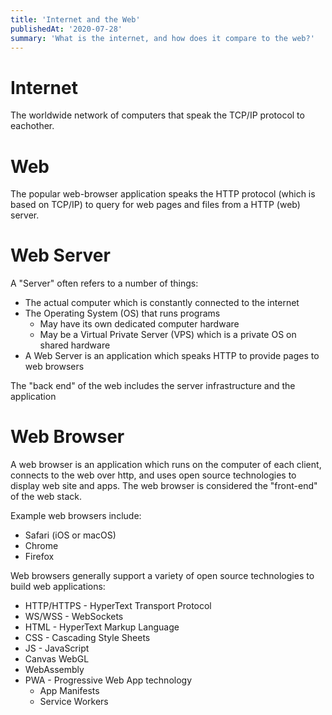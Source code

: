```yaml
---
title: 'Internet and the Web'
publishedAt: '2020-07-28'
summary: 'What is the internet, and how does it compare to the web?'
---
```


# Internet

The worldwide network of computers that speak the TCP/IP protocol to eachother.

# Web

The popular web-browser application speaks the HTTP protocol (which is based on TCP/IP) to query for web pages and files from a HTTP (web) server.

# Web Server

A "Server" often refers to a number of things:

- The actual computer which is constantly connected to the internet
- The Operating System (OS) that runs programs
  - May have its own dedicated computer hardware
  - May be a Virtual Private Server (VPS) which is a private OS on shared hardware
- A Web Server is an application which speaks HTTP to provide pages to web browsers

The "back end" of the web includes the server infrastructure and the application

# Web Browser

A web browser is an application which runs on the computer of each client, connects to the web over http, and uses open source technologies to display web site and apps. The web browser is considered the "front-end" of the web stack.

Example web browsers include:

- Safari (iOS or macOS)
- Chrome
- Firefox

Web browsers generally support a variety of open source technologies to build web applications:

- HTTP/HTTPS - HyperText Transport Protocol
- WS/WSS - WebSockets
- HTML - HyperText Markup Language
- CSS - Cascading Style Sheets
- JS - JavaScript
- Canvas WebGL
- WebAssembly
- PWA - Progressive Web App technology
  - App Manifests
  - Service Workers